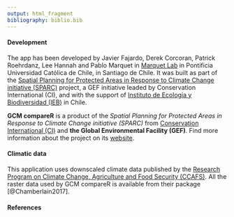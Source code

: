 ```yaml
---
output: html_fragment
bibliography: biblio.bib
---
```


#### Development

The app has been developed by Javier Fajardo, Derek Corcoran, Patrick Roehrdanz, Lee Hannah and Pablo Marquet in <a href = "http://marquet.cl/" target = "_blank">Marquet Lab</a> in Pontificia Universidad Católica de Chile, in Santiago de Chile. It was built as part of the <a href = "http://www.sparc-website.org/" target = "_blank">Spatial Planning for Protected Areas in Response to Climate Change initiative (SPARC)</a> project, a GEF initiative leaded by Conservation International (CI), and with the support of <a href = "http://ieb-chile.cl/" target = "_blank">Instituto de Ecología y Biodiversidad (IEB)</a> in Chile.

__GCM compareR__ is a product of the _Spatial Planning for Protected Areas in Response to Climate Change initiative (SPARC)_ from <a href = "https://www.conservation.org/Pages/default.aspx" target = "_blank">Conservation International (CI)</a> and **the Global Environmental Facility (GEF)**. Find more information about the project on its <a href = "http://www.sparc-website.org/" target = "_blank">website</a>.

#### Climatic data

This application uses downscaled climate data published by the <a href = "http://ccafs-climate.org/" target = "_blank">Research Program on Climate Change, Agriculture and Food Security (CCAFS)</a>. All the raster data used by GCM compareR is available from their package [@Chamberlain2017].

#### References

